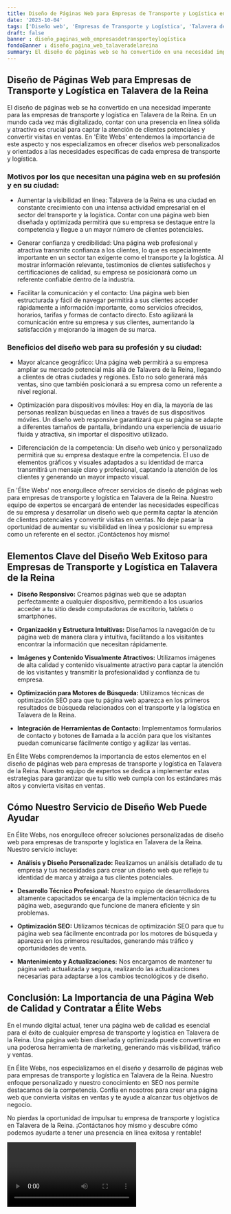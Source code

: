 ```yaml
---
title: Diseño de Páginas Web para Empresas de Transporte y Logística en Talavera de la Reina
date: '2023-10-04'
tags: ['Diseño web', 'Empresas de Transporte y Logística', 'Talavera de la Reina']
draft: false
banner : diseño_paginas_web_empresasdetransporteylogística
fondoBanner : diseño_pagina_web_talaveradelareina
summary: El diseño de páginas web se ha convertido en una necesidad imperante para las empresas de transporte y logística en Talavera de la Reina. En un mundo cada vez más digitalizado, contar con una presencia en línea sólida y atractiva es crucial para captar la atención de clientes potenciales y convertir visitas en ventas. En 'Élite Webs' entendemos la importancia de este aspecto y nos especializamos en ofrecer diseños web personalizados y orientados a las necesidades específicas de cada empresa de transporte y logística.
---
```


## Diseño de Páginas Web para Empresas de Transporte y Logística en Talavera de la Reina

El diseño de páginas web se ha convertido en una necesidad imperante para las empresas de transporte y logística en Talavera de la Reina. En un mundo cada vez más digitalizado, contar con una presencia en línea sólida y atractiva es crucial para captar la atención de clientes potenciales y convertir visitas en ventas. En 'Élite Webs' entendemos la importancia de este aspecto y nos especializamos en ofrecer diseños web personalizados y orientados a las necesidades específicas de cada empresa de transporte y logística.

### Motivos por los que necesitan una página web en su profesión y en su ciudad:

- Aumentar la visibilidad en línea: Talavera de la Reina es una ciudad en constante crecimiento con una intensa actividad empresarial en el sector del transporte y la logística. Contar con una página web bien diseñada y optimizada permitirá que su empresa se destaque entre la competencia y llegue a un mayor número de clientes potenciales.

- Generar confianza y credibilidad: Una página web profesional y atractiva transmite confianza a los clientes, lo que es especialmente importante en un sector tan exigente como el transporte y la logística. Al mostrar información relevante, testimonios de clientes satisfechos y certificaciones de calidad, su empresa se posicionará como un referente confiable dentro de la industria.

- Facilitar la comunicación y el contacto: Una página web bien estructurada y fácil de navegar permitirá a sus clientes acceder rápidamente a información importante, como servicios ofrecidos, horarios, tarifas y formas de contacto directo. Esto agilizará la comunicación entre su empresa y sus clientes, aumentando la satisfacción y mejorando la imagen de su marca.

### Beneficios del diseño web para su profesión y su ciudad:

- Mayor alcance geográfico: Una página web permitirá a su empresa ampliar su mercado potencial más allá de Talavera de la Reina, llegando a clientes de otras ciudades y regiones. Esto no solo generará más ventas, sino que también posicionará a su empresa como un referente a nivel regional.

- Optimización para dispositivos móviles: Hoy en día, la mayoría de las personas realizan búsquedas en línea a través de sus dispositivos móviles. Un diseño web responsive garantizará que su página se adapte a diferentes tamaños de pantalla, brindando una experiencia de usuario fluida y atractiva, sin importar el dispositivo utilizado.

- Diferenciación de la competencia: Un diseño web único y personalizado permitirá que su empresa destaque entre la competencia. El uso de elementos gráficos y visuales adaptados a su identidad de marca transmitirá un mensaje claro y profesional, captando la atención de los clientes y generando un mayor impacto visual.

En 'Élite Webs' nos enorgullece ofrecer servicios de diseño de páginas web para empresas de transporte y logística en Talavera de la Reina. Nuestro equipo de expertos se encargará de entender las necesidades específicas de su empresa y desarrollar un diseño web que permita captar la atención de clientes potenciales y convertir visitas en ventas. No deje pasar la oportunidad de aumentar su visibilidad en línea y posicionar su empresa como un referente en el sector. ¡Contáctenos hoy mismo!

<GifSeo />

<Cta />

## Elementos Clave del Diseño Web Exitoso para Empresas de Transporte y Logística en Talavera de la Reina

- **Diseño Responsivo:** Creamos páginas web que se adaptan perfectamente a cualquier dispositivo, permitiendo a los usuarios acceder a tu sitio desde computadoras de escritorio, tablets o smartphones.

- **Organización y Estructura Intuitivas:** Diseñamos la navegación de tu página web de manera clara y intuitiva, facilitando a los visitantes encontrar la información que necesitan rápidamente.

- **Imágenes y Contenido Visualmente Atractivos:** Utilizamos imágenes de alta calidad y contenido visualmente atractivo para captar la atención de los visitantes y transmitir la profesionalidad y confianza de tu empresa.

- **Optimización para Motores de Búsqueda:** Utilizamos técnicas de optimización SEO para que tu página web aparezca en los primeros resultados de búsqueda relacionados con el transporte y la logística en Talavera de la Reina.

- **Integración de Herramientas de Contacto:** Implementamos formularios de contacto y botones de llamada a la acción para que los visitantes puedan comunicarse fácilmente contigo y agilizar las ventas.

En Élite Webs comprendemos la importancia de estos elementos en el diseño de páginas web para empresas de transporte y logística en Talavera de la Reina. Nuestro equipo de expertos se dedica a implementar estas estrategias para garantizar que tu sitio web cumpla con los estándares más altos y convierta visitas en ventas.

## Cómo Nuestro Servicio de Diseño Web Puede Ayudar

En Élite Webs, nos enorgullece ofrecer soluciones personalizadas de diseño web para empresas de transporte y logística en Talavera de la Reina. Nuestro servicio incluye:

- **Análisis y Diseño Personalizado:** Realizamos un análisis detallado de tu empresa y tus necesidades para crear un diseño web que refleje tu identidad de marca y atraiga a tus clientes potenciales.

- **Desarrollo Técnico Profesional:** Nuestro equipo de desarrolladores altamente capacitados se encarga de la implementación técnica de tu página web, asegurando que funcione de manera eficiente y sin problemas.

- **Optimización SEO:** Utilizamos técnicas de optimización SEO para que tu página web sea fácilmente encontrada por los motores de búsqueda y aparezca en los primeros resultados, generando más tráfico y oportunidades de venta.

- **Mantenimiento y Actualizaciones:** Nos encargamos de mantener tu página web actualizada y segura, realizando las actualizaciones necesarias para adaptarse a los cambios tecnológicos y de diseño.

## Conclusión: La Importancia de una Página Web de Calidad y Contratar a Élite Webs

En el mundo digital actual, tener una página web de calidad es esencial para el éxito de cualquier empresa de transporte y logística en Talavera de la Reina. Una página web bien diseñada y optimizada puede convertirse en una poderosa herramienta de marketing, generando más visibilidad, tráfico y ventas.

En Élite Webs, nos especializamos en el diseño y desarrollo de páginas web para empresas de transporte y logística en Talavera de la Reina. Nuestro enfoque personalizado y nuestro conocimiento en SEO nos permite destacarnos de la competencia. Confía en nosotros para crear una página web que convierta visitas en ventas y te ayude a alcanzar tus objetivos de negocio.

No pierdas la oportunidad de impulsar tu empresa de transporte y logística en Talavera de la Reina. ¡Contáctanos hoy mismo y descubre cómo podemos ayudarte a tener una presencia en línea exitosa y rentable!

<Video />

<CtaBot job='Empresas de Transporte y Logística' city='Talavera de la Reina'/>

<Gmaps query='Talavera de la Reina+españa+maps' />